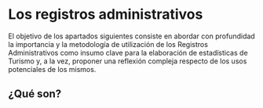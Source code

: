 # **Los registros administrativos**

El objetivo de los apartados siguientes consiste en abordar con profundidad la importancia y la metodología de utilización de los Registros Administrativos como insumo clave para la elaboración de estadísticas de Turismo y, a la vez, proponer una reflexión compleja respecto de los usos potenciales de los mismos.

## ¿Qué son?

